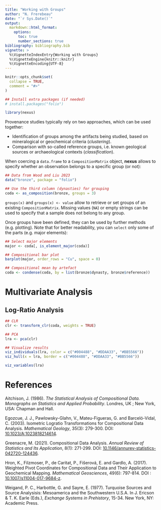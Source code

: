 ```yaml
---
title: "Working with Groups"
author: "N. Frerebeau"
date: "`r Sys.Date()`"
output:
  markdown::html_format:
    options:
      toc: true
      number_sections: true
bibliography: bibliography.bib
vignette: >
  %\VignetteIndexEntry{Working with Groups}
  %\VignetteEngine{knitr::knitr}
  %\VignetteEncoding{UTF-8}
---
```


```r
knitr::opts_chunk$set(
  collapse = TRUE,
  comment = "#>"
)
```

```r
## Install extra packages (if needed)
# install.packages("folio")

library(nexus)
```

Provenance studies typically rely on two approaches, which can be used together:

* Identification of groups among the artifacts being studied, based on mineralogical or geochemical criteria (*clustering*).
* Comparison with so-called reference groups, i.e. known geological sources or archaeological contexts (*classification*).

When coercing a `data.frame` to a `CompositionMatrix` object, **nexus** allows to specify whether an observation belongs to a specific group (or not):

```r
## Data from Wood and Liu 2023
data("bronze", package = "folio")

## Use the third column (dynasties) for grouping
coda <- as_composition(bronze, groups = 3)
```

`groups(x)` and `groups(x) <- value` allow to retrieve or set groups of an existing `CompositionMatrix`. Missing values (`NA`) or empty strings can be used to specify that a sample does not belong to any group.

Once groups have been defined, they can be used by further methods (e.g. plotting). 
Note that for better readability, you can `select` only some of the parts (e.g. major elements):

```r
## Select major elements
major <- coda[, is_element_major(coda)]

## Compositional bar plot
barplot(major, order_rows = "Cu", space = 0)
```

```r
## Compositional mean by artefact
coda <- condense(coda, by = list(bronze$dynasty, bronze$reference))
```

# Multivariate Analysis
## Log-Ratio Analysis

```r
## CLR
clr <- transform_clr(coda, weights = TRUE)

## PCA
lra <- pca(clr)

## Visualize results
viz_individuals(lra, color = c("#004488", "#DDAA33", "#BB5566"))
viz_hull(x = lra, border = c("#004488", "#DDAA33", "#BB5566"))

viz_variables(lra)
```

# References

Aitchison, J. (1986). *The Statistical Analysis of Compositional Data. Monographs on Statistics and Applied Probability*. Londres, UK ; New York, USA: Chapman and Hall.

Egozcue, J. J., Pawlowsky-Glahn, V., Mateu-Figueras, G. and Barceló-Vidal, C. (2003). Isometric Logratio Transformations for Compositional Data Analysis. *Mathematical Geology*, 35(3): 279-300. DOI: [10.1023/A:1023818214614](https://doi.org/10.1023/A:1023818214614).

Greenacre, M. (2021). Compositional Data Analysis. *Annual Review of Statistics and Its Application*, 8(1): 271-299. DOI: [10.1146/annurev-statistics-042720-124436](https://doi.org/10.1146/annurev-statistics-042720-124436).

Hron, K., Filzmoser, P., de Caritat, P., Fišerová, E. and Gardlo, A. (2017). Weighted Pivot Coordinates for Compositional Data and Their Application to Geochemical Mapping. *Mathematical Geosciences*, 49(6): 797-814. DOI : [10.1007/s11004-017-9684-z](https://doi.org/10.1007/s11004-017-9684-z).

Weigand, P. C., Harbottle, G. and Sayre, E. (1977). Turquoise Sources and Source Analysisis: Mesoamerica and the Southwestern U.S.A. In J. Ericson & T. K. Earle (Eds.), *Exchange Systems in Prehistory*, 15-34. New York, NY: Academic Press.
